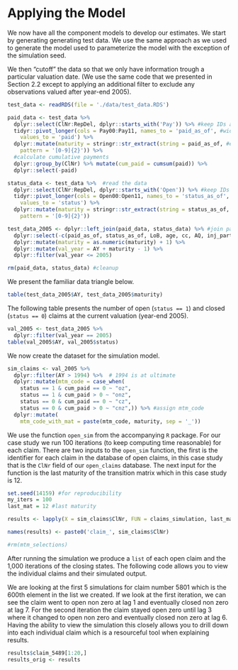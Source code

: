 # Applying the Model

We now have all the component models to develop our estimates. We start by generating generating test data. We use the same approach as we used to generate the model used to parameterize the model with the exception of the simulation seed.

We then "cutoff" the data so that we only have information trough a particular valuation date. (We use the same code that we presented in Section 2.2 except to applying an additional filter to exclude any observations valued after year-end 2005).

```r
test_data <- readRDS(file = './data/test_data.RDS')

paid_data <- test_data %>%  
  dplyr::select(ClNr:RepDel, dplyr::starts_with('Pay')) %>% #keep IDs and payment amounts
  tidyr::pivot_longer(cols = Pay00:Pay11, names_to = 'paid_as_of', #wide to long
    values_to = 'paid') %>% 
  dplyr::mutate(maturity = stringr::str_extract(string = paid_as_of, #extract maturity
    pattern = '[0-9]{2}')) %>%
  #calculate cumulative payments
  dplyr::group_by(ClNr) %>% mutate(cum_paid = cumsum(paid)) %>% 
  dplyr::select(-paid)

status_data <- test_data %>%  #read the data
  dplyr::select(ClNr:RepDel, dplyr::starts_with('Open')) %>% #keep IDs and status
  tidyr::pivot_longer(cols = Open00:Open11, names_to = 'status_as_of', #wide to long
    values_to = 'status') %>% 
  dplyr::mutate(maturity = stringr::str_extract(string = status_as_of, #extract maturity
    pattern = '[0-9]{2}'))

test_data_2005 <- dplyr::left_join(paid_data, status_data) %>% #join paid and status data
  dplyr::select(-c(paid_as_of, status_as_of, LoB, age, cc, AQ, inj_part, RepDel)) %>%  #remove fields not used
  dplyr::mutate(maturity = as.numeric(maturity) + 1) %>% 
  dplyr::mutate(val_year = AY + maturity - 1) %>% 
  dplyr::filter(val_year <= 2005)

rm(paid_data, status_data) #cleanup

```
We present the familiar data triangle below.
```r
table(test_data_2005$AY, test_data_2005$maturity)
```

The following table presents the number of open (`status == 1`) and closed (`status == 0`) claims at the current valuation (year-end 2005).

```r
val_2005 <- test_data_2005 %>% 
  dplyr::filter(val_year == 2005)
table(val_2005$AY, val_2005$status)
```

We now create the dataset for the simulation model.

```r

sim_claims <- val_2005 %>%
  dplyr::filter(AY > 1994) %>%  # 1994 is at ultimate
  dplyr::mutate(mtm_code = case_when(
    status == 1 & cum_paid == 0 ~ "oz",
    status == 1 & cum_paid > 0 ~ "onz",
    status == 0 & cum_paid == 0 ~ "cz",
    status == 0 & cum_paid > 0 ~ "cnz",)) %>% #assign mtm_code
  dplyr::mutate(
    mtm_code_with_mat = paste(mtm_code, maturity, sep = '_'))

```

We use the function `open_sim` from the accompanying `R` package. For our case study we run 100 iterations (to keep computing time reasonable) for each claim. There are two inputs to the `open_sim` function, the first is the identifier for each claim in the database of open claims, in this case study that is the `ClNr` field of our `open_claims` database. The next input for the function is the last maturity of the transition matrix which in this case study is 12. 

```r

set.seed(14159) #for reproducibility
my_iters = 100
last_mat = 12 #last maturity

results <- lapply(X = sim_claims$ClNr, FUN = claims_simulation, last_mat)

names(results) <- paste0('claim_', sim_claims$ClNr)

#rm(mtm_selections)

```

After running the simulation we produce a `list` of each open claim and the 1,000 iterations of the closing states. The following code allows you to view the individual claims and their simulated output. 


We are looking at the first 5 simulations for claim number 5801 which is the 600th element in the list we created. If we look at the first iteration, we can see the claim went to open non zero at lag 1 and eventually closed non zero at lag 7. For the second iteration the claim stayed open zero until lag 3 where it changed to open non zero and eventually closed non zero at lag 6. Having the ability to view the simulation this closely allows you to drill down into each individual claim which is a resourceful tool when explaining results.

```r
results$claim_5489[1:20,]
results_orig <- results

```


